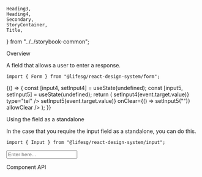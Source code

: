     Heading3,
    Heading4,
    Secondary,
    StoryContainer,
    Title,
} from "../../storybook-common";

<Meta title="Form/Input" component={Form.Input} />

<Title>Form.Input</Title>

<Secondary>Overview</Secondary>

A field that allows a user to enter a response.

```tsx
import { Form } from "@lifesg/react-design-system/form";
```

<Canvas>
    <Story name="Field">
        {() => {
            const [input4, setInput4] = useState(undefined);
            const [input5, setInput5] = useState(undefined);
            return (
                <StoryContainer>
                    <Container>
                        <Form.Input
                            label="This is a input field"
                            placeholder="Enter here..."
                        />
                        <Form.Input
                            label="This is the error state"
                            errorMessage="Input is required"
                            placeholder="Enter here..."
                        />
                        <Form.Input
                            label="This is the disabled state"
                            placeholder="Enter here..."
                            disabled
                        />
                        <Form.Input
                            label="This is the readonly state"
                            placeholder="Enter here..."
                            value="My input value"
                            readOnly
                        />
                        <Form.Input
                            label="This has text spacing properties (works with tel type only)"
                            placeholder="Enter here..."
                            spacing={4}
                            value={input4}
                            onChange={(event) => setInput4(event.target.value)}
                            type="tel"
                        />
                        <Form.Input
                            label="This has clearing enabled"
                            placeholder="Enter here..."
                            value={input5}
                            onChange={(event) => setInput5(event.target.value)}
                            onClear={() => setInput5("")}
                            allowClear
                        />
                    </Container>
                </StoryContainer>
            );
        }}
    </Story>
</Canvas>

<Heading3>Using the field as a standalone</Heading3>

In the case that you require the input field as a standalone, you can do this.

```tsx
import { Input } from "@lifesg/react-design-system/input";
```

<Canvas>
    <Story name="Standalone usage">
        <StoryContainer>
            <Container>
                <Input placeholder="Enter here..." />
            </Container>
        </StoryContainer>
    </Story>
</Canvas>

<Secondary>Component API</Secondary>

<PropsTable />
